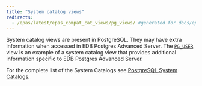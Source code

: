 ```yaml
---
title: "System catalog views"
redirects:
  - /epas/latest/epas_compat_cat_views/pg_views/ #generated for docs/epas/reorg-role-use-case-mode
---
```


System catalog views are present in PostgreSQL. They may have extra information when accessed in EDB Postgres Advanced Server. The [`PG_USER`](pg_user) view is an example of a system catalog view that provides additional information specific to EDB Postgres Advanced Server.         

For the complete list of the System Catalogs see [PostgreSQL System Catalogs](https://www.postgresql.org/docs/current/catalogs.html). 